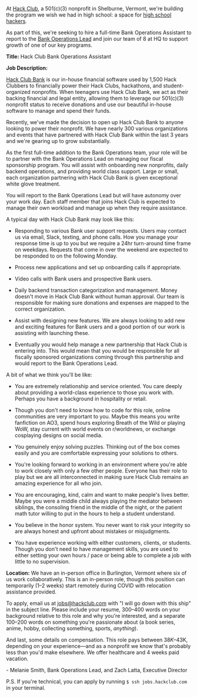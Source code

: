 At [Hack Club](https://hackclub.com), a 501(c)(3) nonprofit in Shelburne, Vermont, we're building the program we wish we had in high school: a space for [high school hackers](https://en.wikipedia.org/wiki/Hacker_ethic).

As part of this, we're seeking to hire a full-time Bank Operations Assistant to report to the [Bank Operations Lead](https://hackclub.com/jobs/bank-ops-lead/) and join our team of 8 at HQ to support growth of one of our key programs.

**Title:** Hack Club Bank Operations Assistant

**Job Description:**

[Hack Club Bank](https://medium.com/hackclub/hack-club-bank-is-now-live-for-everyone-including-you-884f7f54836f) is our in-house financial software used by 1,500 Hack Clubbers to financially power their Hack Clubs, hackathons, and student-organized nonprofits. When teenagers use Hack Club Bank, we act as their backing financial and legal entity, allowing them to leverage our 501(c)(3) nonprofit status to receive donations and use our beautiful in-house software to manage and spend their funds.

Recently, we've made the decision to open up Hack Club Bank to anyone looking to power their nonprofit. We have nearly 300 various organizations and events that have partnered with Hack Club Bank within the last 3 years and we're gearing up to grow substantially.

As the first full-time addition to the Bank Operations team, your role will be to partner with the Bank Operations Lead on managing our fiscal sponsorship program. You will assist with onboarding new nonprofits, daily backend operations, and providing world class support. Large or small, each organization partnering with Hack Club Bank is given exceptional white glove treatment.

You will report to the Bank Operations Lead but will have autonomy over your work day. Each staff member that joins Hack Club is expected to manage their own workload and manage up when they require assistance.

A typical day with Hack Club Bank may look like this:

- Responding to various Bank user support requests. Users may contact us via email, Slack, texting, and phone calls. How you manage your response time is up to you but we require a 24hr turn-around time frame on weekdays. Requests that come in over the weekend are expected to be responded to on the following Monday.

- Process new applications and set up onboarding calls if appropriate.

- Video calls with Bank users and prospective Bank users.

- Daily backend transaction categorization and management. Money doesn't move in Hack Club Bank without human approval. Our team is responsible for making sure donations and expenses are mapped to the correct organization.

- Assist with designing new features. We are always looking to add new and exciting features for Bank users and a good portion of our work is assisting with launching these.

- Eventually you would help manage a new partnership that Hack Club is entering into. This would mean that you would be responsible for all fiscally sponsored organizations coming through this partnership and would report to the Bank Operations Lead.

A bit of what we think you'll be like:

- You are extremely relationship and service oriented. You care deeply about providing a world-class experience to those you work with. Perhaps you have a background in hospitality or retail.

- Though you don't need to know how to code for this role, online communities are very important to you. Maybe this means you write fanfiction on AO3, spend hours exploring Breath of the Wild or playing WoW, stay current with world events on r/worldnews, or exchange cosplaying designs on social media.

- You genuinely enjoy solving puzzles. Thinking out of the box comes easily and you are comfortable expressing your solutions to others.

- You're looking forward to working in an environment where you're able to work closely with only a few other people. Everyone has their role to play but we are all interconnected in making sure Hack Club remains an amazing experience for all who join.

- You are encouraging, kind, calm and want to make people's lives better. Maybe you were a middle child always playing the mediator between siblings, the consoling friend in the middle of the night, or the patient math tutor willing to put in the hours to help a student understand.

- You believe in the honor system. You never want to risk your integrity so are always honest and upfront about mistakes or misjudgments.

- You have experience working with either customers, clients, or students. Though you don't need to have management skills, you are used to either setting your own hours / pace or being able to complete a job with little to no supervision.

**Location:** We have an in-person office in Burlington, Vermont where six of us work collaboratively. This is an in-person role, though this position can temporarily (1–2 weeks) start remotely during COVID with relocation assistance provided.

To apply, email us at <jobs@hackclub.com> with "I will go down with this ship" in the subject line. Please include your resume, 300–400 words on your background relative to this role and why you're interested, and a separate 100–200 words on something you're passionate about (a book series, anime, hobby, collecting something, sports, _anything_).

And last, some details on compensation. This role pays between $38K–$43K, depending on your experience—and as a nonprofit we know that's probably less than you'd make elsewhere. We offer healthcare and 4 weeks paid vacation.

\- Melanie Smith, Bank Operations Lead, and Zach Latta, Executive Director

P.S. If you're technical, you can apply by running `$ ssh jobs.hackclub.com` in your terminal.
